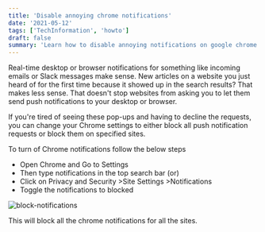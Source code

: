 ```yaml
---
title: 'Disable annoying chrome notifications'
date: '2021-05-12'
tags: ['TechInformation', 'howto']
draft: false
summary: 'Learn how to disable annoying notifications on google chrome.'
---
```


Real-time desktop or browser notifications for something like incoming emails or Slack messages make sense. New articles on a website you just heard of for the first time because it showed up in the search results? That makes less sense. That doesn't stop websites from asking you to let them send push notifications to your desktop or browser.

If you're tired of seeing these pop-ups and having to decline the requests, you can change your Chrome settings to either block all push notification requests or block them on specified sites.

To turn of Chrome notifications follow the below steps

- Open Chrome and Go to Settings
- Then type notifications in the top search bar (or)
- Click on Privacy and Security >Site Settings >Notifications
- Toggle the notifications to blocked

![block-notifications](https://lh3.googleusercontent.com/-EfETDedakQw/YJvsCe1ElWI/AAAAAAAAAHk/xiO0NjfTXGMnGaXg-IC551xj2BnNU8AJACLcBGAsYHQ/w606-h395/image.png)

This will block all the chrome notifications for all the sites.

